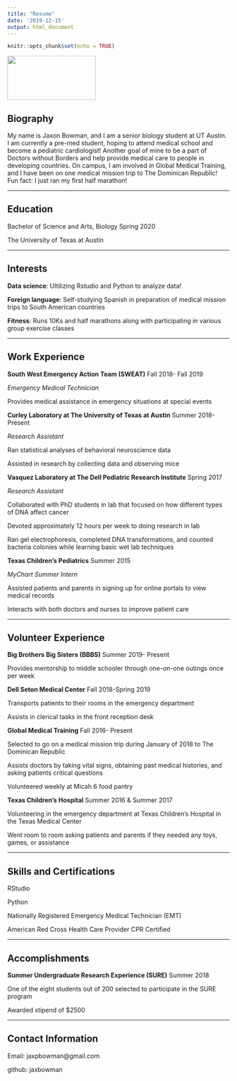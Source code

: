 ```yaml
---
title: "Resume"
date: '2019-12-15'
output: html_document
---
```


```r
knitr::opts_chunk$set(echo = TRUE)
```
![](/./resume_files/IMG_2151.jpeg){width=200px height=100px}

## Biography
My name is Jaxon Bowman, and I am a senior biology student at UT Austin. I am currently a pre-med student, hoping to attend medical school and become a pediatric cardiologist! Another goal of mine to be a part of Doctors without Borders and help provide medical care to people in developing countries. On campus, I am involved in Global Medical Training, and I have been on one medical mission trip to The Dominican Republic! Fun fact: I just ran my first half marathon!

***
## Education
Bachelor of Science and Arts, Biology Spring 2020

The University of Texas at Austin


***
## Interests
**Data science**: Ultilizing Rstudio and Python to analyze data!

**Foreign language**: Self-studying Spanish in preparation of medical mission trips to South American countries

**Fitness**: Runs 10Ks and half marathons along with participating in various group exercise classes


***
## Work Experience
**South West Emergency Action Team (SWEAT)** Fall 2018- Fall 2019         

*Emergency Medical Technician*

Provides medical assistance in emergency situations at special events


**Curley Laboratory at The University of Texas at Austin** Summer 2018- Present

*Research Assistant*

Ran statistical analyses of behavioral neuroscience data

Assisted in research by collecting data and observing mice



**Vasquez Laboratory at The Dell Pediatric Research Institute** Spring 2017

*Research Assistant*

Collaborated with PhD students in lab that focused on how different types of DNA affect cancer

Devoted approximately 12 hours per week to doing research in lab

Ran gel electrophoresis, completed DNA transformations, and counted bacteria colonies while learning basic wet lab techniques



**Texas Children's Pediatrics** Summer 2015

*MyChart Summer Intern*

Assisted patients and parents in signing up for online portals to view medical records

Interacts with both doctors and nurses to improve patient care


***

## Volunteer Experience
**Big Brothers Big Sisters (BBBS)** Summer 2019- Present

Provides mentorship to middle schooler through one-on-one outings once per week



**Dell Seton Medical Center** Fall 2018-Spring 2019

Transports patients to their rooms in the emergency department

Assists in clerical tasks in the front reception desk



**Global Medical Training** Fall 2016- Present

Selected to go on a medical mission trip during January of 2018 to The Dominican Republic

Assists doctors by taking vital signs, obtaining past medical histories, and asking patients critical questions

Volunteered weekly at Micah 6 food pantry



**Texas Children's Hospital** Summer 2016 & Summer 2017

Volunteering in the emergency department at Texas Children's Hospital in the Texas Medical Center

Went room to room asking patients and parents if they needed any toys, games, or assistance




***
## Skills and Certifications
RStudio

Python

Nationally Registered Emergency Medical Technician (EMT)

American Red Cross Health Care Provider CPR Certified


***
## Accomplishments

**Summer Undergraduate Research Experience (SURE)** Summer 2018

One of the eight students out of 200 selected to participate in the SURE program

Awarded stipend of $2500



***
## Contact Information

Email: jaxpbowman@gmail.com

github: jaxbowman






